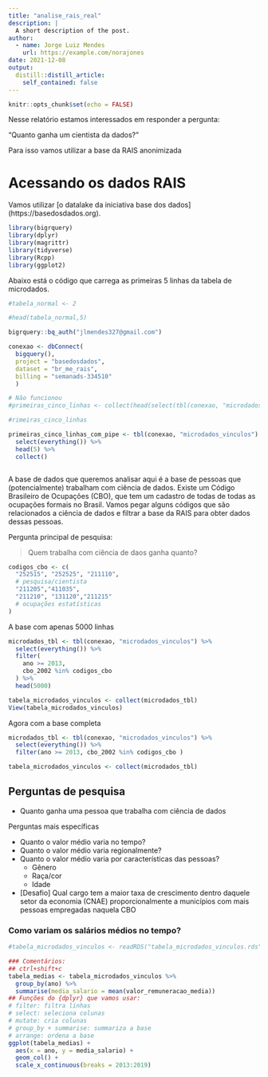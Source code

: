 ```yaml
---
title: "analise_rais_real"
description: |
  A short description of the post.
author:
  - name: Jorge Luiz Mendes
    url: https://example.com/norajones
date: 2021-12-08
output:
  distill::distill_article:
    self_contained: false
---
```



```r
knitr::opts_chunk$set(echo = FALSE)
```

Nesse relatório estamos interessados em responder a pergunta:

"Quanto ganha um cientista da dados?"

Para isso vamos utilizar a base da RAIS anonimizada

# Acessando os dados RAIS

Vamos utilizar [o datalake da iniciativa base dos dados] (https://basedosdados.org).



```r
library(bigrquery)
library(dplyr)
library(magrittr)
library(tidyverse)
library(Rcpp)
library(ggplot2)
```



Abaixo está o código que carrega as primeiras 5 linhas da tabela de microdados.

```r

#tabela_normal <- 2

#head(tabela_normal,5)


```
```r
bigrquery::bq_auth("jlmendes327@gmail.com")

conexao <- dbConnect(
  bigquery(),
  project = "basedosdados",
  dataset = "br_me_rais",
  billing = "semanads-334510"
  )

# Não funcionou
#primeiras_cinco_linhas <- collect(head(select(tbl(conexao, "microdados_vinculos"),everything()),5))

#rimeiras_cinco_linhas


```
```r
primeiras_cinco_linhas_com_pipe <- tbl(conexao, "microdados_vinculos") %>% 
  select(everything()) %>% 
  head(5) %>% 
  collect()



```
A base de dados que queremos analisar aqui é a base de pessoas que (potencialmente) trabalham com ciência de dados. Existe um Código Brasileiro de Ocupações (CBO), que tem um cadastro de todas de todas as ocupações formais no Brasil. Vamos pegar alguns códigos que são relacionados a ciência de dados e filtrar a base da RAIS para obter dados dessas pessoas.

Pergunta principal de pesquisa:

> Quem trabalha com ciência de daos ganha quanto?

```r
codigos_cbo <- c(
  "252515", "252525", "211110",
  # pesquisa/cientista
  "211205","411035",
  "211210", "131120","211215"
  # ocupações estatísticas
)

```
A base com apenas 5000 linhas
```r


microdados_tbl <- tbl(conexao, "microdados_vinculos") %>% 
  select(everything()) %>% 
  filter(
    ano >= 2013,
    cbo_2002 %in% codigos_cbo
  ) %>% 
  head(5000)
```
```r
tabela_microdados_vinculos <- collect(microdados_tbl)
View(tabela_microdados_vinculos)


```
Agora com a base completa

```r

microdados_tbl <- tbl(conexao, "microdados_vinculos") %>% 
  select(everything()) %>% 
  filter(ano >= 2013, cbo_2002 %in% codigos_cbo )

tabela_microdados_vinculos <- collect(microdados_tbl)


```
## Perguntas de pesquisa

- Quanto ganha uma pessoa que trabalha com ciência de dados

Perguntas mais específicas

- Quanto o valor médio varia no tempo?
- Quanto o valor médio varia regionalmente?
- Quanto o valor médio varia por características das pessoas?
    - Gênero
    - Raça/cor
    - Idade

- [Desafio] Qual cargo tem a maior taxa de crescimento dentro daquele setor da economia (CNAE) proporcionalmente a municípios com mais pessoas empregadas naquela CBO

### Como variam os salários médios no tempo?

```r


#tabela_microdados_vinculos <- readRDS("tabela_microdados_vinculos.rds")

### Comentários:
## ctrl+shift+c
tabela_medias <- tabela_microdados_vinculos %>% 
  group_by(ano) %>% 
  summarise(media_salario = mean(valor_remuneracao_media))
## Funções do {dplyr} que vamos usar:
# filter: filtra linhas
# select: seleciona colunas
# mutate: cria colunas
# group_by + summarise: summariza a base
# arrange: ordena a base
ggplot(tabela_medias) +
  aes(x = ano, y = media_salario) +
  geom_col() +
  scale_x_continuous(breaks = 2013:2019)


```
